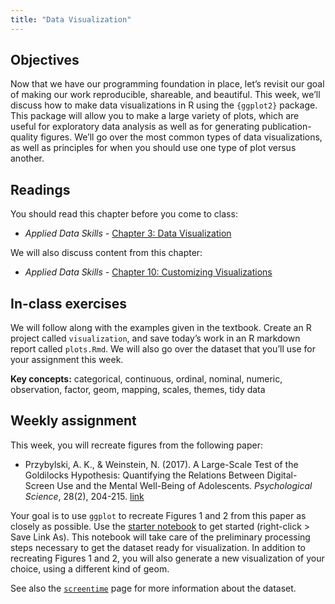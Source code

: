 ```yaml
---
title: "Data Visualization"
---
```


## Objectives

Now that we have our programming foundation in place, let's revisit our goal of making our work reproducible, shareable, and beautiful. This week, we'll discuss how to make data visualizations in R using the `{ggplot2}` package. This package will allow you to make a large variety of plots, which are useful for exploratory data analysis as well as for generating publication-quality figures. We'll go over the most common types of data visualizations, as well as principles for when you should use one type of plot versus another.

## Readings

You should read this chapter before you come to class:

-   *Applied Data Skills -* [Chapter 3: Data Visualization](https://psyteachr.github.io/ads-v3/03-viz.html)

We will also discuss content from this chapter:

-   *Applied Data Skills -* [Chapter 10: Customizing Visualizations](https://psyteachr.github.io/ads-v3/10-custom.html)

## In-class exercises

We will follow along with the examples given in the textbook. Create an R project called `visualization`, and save today's work in an R markdown report called `plots.Rmd`. We will also go over the dataset that you'll use for your assignment this week.

**Key concepts:** categorical, continuous, ordinal, nominal, numeric, observation, factor, geom, mapping, scales, themes, tidy data

## Weekly assignment

This week, you will recreate figures from the following paper:

-   Przybylski, A. K., & Weinstein, N. (2017). A Large-Scale Test of the Goldilocks Hypothesis: Quantifying the Relations Between Digital-Screen Use and the Mental Well-Being of Adolescents. *Psychological Science*, 28(2), 204-215. [link](https://doi.org/10.1177/0956797616678438)

Your goal is to use `ggplot` to recreate Figures 1 and 2 from this paper as closely as possible. Use the [starter notebook](../files/screentime-starter.Rmd) to get started (right-click \> Save Link As). This notebook will take care of the preliminary processing steps necessary to get the dataset ready for visualization. In addition to recreating Figures 1 and 2, you will also generate a new visualization of your choice, using a different kind of geom.

See also the [`screentime`](../datasets/screentime.html) page for more information about the dataset.
